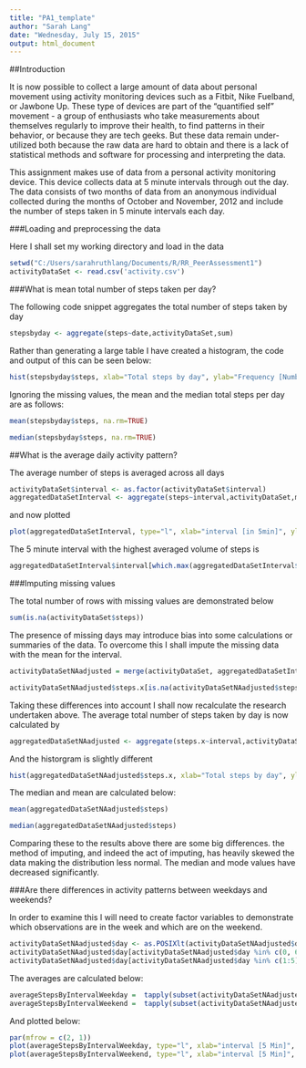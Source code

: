 ```yaml
---
title: "PA1_template"
author: "Sarah Lang"
date: "Wednesday, July 15, 2015"
output: html_document
---
```


##Introduction

It is now possible to collect a large amount of data about personal movement using activity monitoring devices such as a Fitbit, Nike Fuelband, or Jawbone Up. These type of devices are part of the "quantified self" movement - a group of enthusiasts who take measurements about themselves regularly to improve their health, to find patterns in their behavior, or because they are tech geeks. But these data remain under-utilized both because the raw data are hard to obtain and there is a lack of statistical methods and software for processing and interpreting the data.

This assignment makes use of data from a personal activity monitoring device. This device collects data at 5 minute intervals through out the day. The data consists of two months of data from an anonymous individual collected during the months of October and November, 2012 and include the number of steps taken in 5 minute intervals each day.


###Loading and preprocessing the data

Here I shall set my working directory and load in the data

```r
setwd("C:/Users/sarahruthlang/Documents/R/RR_PeerAssessment1")
activityDataSet <- read.csv('activity.csv')
```

###What is mean total number of steps taken per day?

The following code snippet aggregates the total number of steps taken by day

```r
stepsbyday <- aggregate(steps~date,activityDataSet,sum)
```

Rather than generating a large table I have created a histogram, the code and output of this can be seen below:

```r
hist(stepsbyday$steps, xlab="Total steps by day", ylab="Frequency [Number of Days]",main="Histogram : Number of daily steps")
```

Ignoring the missing values, the mean and the median total steps per day are as follows:

```r
mean(stepsbyday$steps, na.rm=TRUE)
```

```r
median(stepsbyday$steps, na.rm=TRUE)
```


##What is the average daily activity pattern?

The average number of steps is averaged across all days

```r
activityDataSet$interval <- as.factor(activityDataSet$interval)
aggregatedDataSetInterval <- aggregate(steps~interval,activityDataSet,mean)
```

and now plotted

```r
plot(aggregatedDataSetInterval, type="l", xlab="interval [in 5min]", ylab="Average daily activity pattern of steps",  main="Average number of steps")
```

The 5 minute interval with the highest averaged volume of steps is

```r
aggregatedDataSetInterval$interval[which.max(aggregatedDataSetInterval$steps)]
```

###Imputing missing values

The total number of rows with missing values are demonstrated below

```r
sum(is.na(activityDataSet$steps))
```

The presence of missing days may introduce bias into some calculations or summaries of the data. To overcome this I shall impute the missing data with the mean for the interval.

```r
activityDataSetNAadjusted = merge(activityDataSet, aggregatedDataSetInterval, by="interval")

activityDataSetNAadjusted$steps.x[is.na(activityDataSetNAadjusted$steps.x)] = activityDataSetNAadjusted$steps.y[is.na(activityDataSetNAadjusted$steps.x)]
```

Taking these differences into account I shall now recalculate the research undertaken above. The average total number of steps taken by day is now calculated by 

```r
aggregatedDataSetNAadjusted <- aggregate(steps.x~interval,activityDataSetNAadjusted,sum)
```

And the historgram is slightly different

```r
hist(aggregatedDataSetNAadjusted$steps.x, xlab="Total steps by day", ylab="Frequency [Number of Days]",main="Histogram : Number of daily steps")
```

The median and mean are calculated below:

```r
mean(aggregatedDataSetNAadjusted$steps)
```

```r
median(aggregatedDataSetNAadjusted$steps)
```

Comparing these to the results above there are some big differences. the method of imputing, and indeed the act of imputing, has heavily skewed the data making the distribution less normal. The median and mode values have decreased significantly.


###Are there differences in activity patterns between weekdays and weekends?

In order to examine this I will need to create factor variables to demonstrate which observations are in the week and which are on the weekend.

```r
activityDataSetNAadjusted$day <- as.POSIXlt(activityDataSetNAadjusted$date)$wday
activityDataSetNAadjusted$day[activityDataSetNAadjusted$day %in% c(0, 6) ] <- "Weekend"
activityDataSetNAadjusted$day[activityDataSetNAadjusted$day %in% c(1:5) ] <- "Weekday"
```

The averages are calculated below:

```r
averageStepsByIntervalWeekday =  tapply(subset(activityDataSetNAadjusted, day=="Weekday")$steps.x, subset(activityDataSetNAadjusted, day=="Weekday")$interval, mean)
averageStepsByIntervalWeekend =  tapply(subset(activityDataSetNAadjusted, day=="Weekend")$steps.x, subset(activityDataSetNAadjusted, day=="Weekend")$interval, mean)
```

And plotted below:

```r
par(mfrow = c(2, 1))
plot(averageStepsByIntervalWeekday, type="l", xlab="interval [5 Min]", ylab="Number of steps", main="Weekday")
plot(averageStepsByIntervalWeekend, type="l", xlab="interval [5 Min]", ylab="Number of steps", main="Weekend")
```

